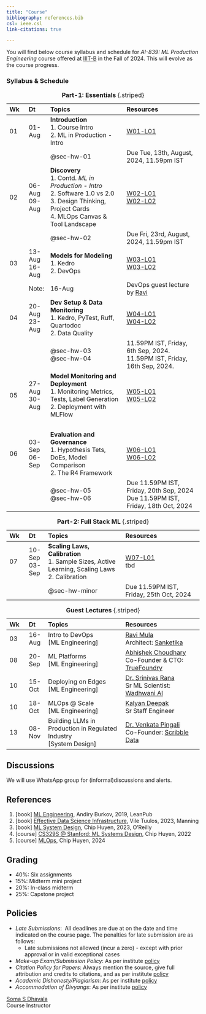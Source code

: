 ```yaml
---
title: "Course"
bibliography: references.bib
csl: ieee.csl
link-citations: true

---
```


You will find below course syllabus and schedule for _AI-839: ML Production Engineering_ course offered at [IIIT-B](https://www.iiitb.ac.in/) in the Fall of 2024. This will evolve as the course progress.


### Syllabus & Schedule

::: {style="font-size: 80%;"}

| Wk | Dt | Topics | Resources |
| :- | :- | :------- | :------- |
| 01 | 01-Aug | **Introduction** <br> 1. Course Intro <br> 2. ML in Production - Intro <br> | [W01-L01](./lectures/w01-l01.qmd) |
&nbsp; | | @sec-hw-01 |  Due Tue, 13th, August, 2024, 11.59pm IST |
| 02 | 06-Aug <br> 09-Aug | **Discovery** <br> 1. Contd.  _ML in Production - Intro_ <br> 2. Software 1.0 vs 2.0 <br> 3. Design Thinking, Project Cards <br> 4. MLOps Canvas & Tool Landscape | [W02-L01](./lectures/w02-l01.qmd) <br> [W02-L02](./lectures/w02-l02.qmd)  |
&nbsp; |   | @sec-hw-02 | Due Fri, 23rd, August, 2024, 11.59pm IST  |
| 03 | 13-Aug <br> 16-Aug | **Models for Modeling** <br> 1. Kedro   <br>  2. DevOps  | [W03-L01](./lectures/w03-l01.qmd) <br>  [W03-L02](./lectures/w03-l02.qmd) |
&nbsp; | Note:| 16-Aug | DevOps guest lecture by [Ravi](https://www.linkedin.com/in/ravismula/)   |
| 04 | 20-Aug <br> 23-Aug | **Dev Setup & Data Monitoring** <br> 1. Kedro, PyTest, Ruff, Quartodoc   <br>  2. Data Quality  | [W04-L01](./lectures/w04-l01.qmd) <br> [W04-L02](./lectures/w04-l02.qmd) |
&nbsp; | | @sec-hw-03 <br> @sec-hw-04 |  11.59PM IST, Friday, 6th Sep, 2024. <br> 11.59PM IST, Friday, 16th Sep, 2024.     |
| 05 | 27-Aug <br> 30-Aug | **Model Monitoring and Deployment** <br> 1. Monitoring Metrics, Tests, Label Generation    <br>  2. Deployment with MLFlow  | [W05-L01](./lectures/w05-l01.qmd) <br> [W05-L02](./lectures/w05-l02.qmd) |
&nbsp; | |  |     |
| 06 | 03-Sep <br> 06-Sep | **Evaluation and Governance** <br> 1. Hypothesis Tets, DoEs, Model Comparison   <br>  2. The R4 Framework | [W06-L01](./lectures/w06-l01.qmd) <br> [W06-L02](./lectures/w06-l02.qmd) |
&nbsp; |  | @sec-hw-05 <br> @sec-hw-06 | Due 11.59PM IST, Friday, 20th Sep, 2024  <br> Due 11.59PM IST, Friday, 18th Oct, 2024 |
: **Part-1: Essentials** {.striped}
:::



::: {style="font-size: 80%;"}
| Wk | Dt | Topics | Resources |
| :- | :- | :------- | :------- |
| 07 | 10-Sep <br> 03-Sep | **Scaling Laws, Calibration** <br> 1. Sample Sizes, Active Learning, Scaling Laws <br> 2. Calibration | [W07-L01](./lectures/w07-l01.qmd) <br> tbd|
&nbsp; |  |   @sec-hw-minor | Due 11.59PM IST, Friday, 25th Oct, 2024 |

: **Part-2: Full Stack ML** {.striped}
:::


::: {style="font-size: 80%;"}
| Wk | Dt | Topics | Resources |
| :- | :- | :------- | :------- |
| 03 | 16-Aug |  Intro to DevOps <br> [ML Engineering]  | [Ravi Mula](https://www.linkedin.com/in/ravismula/) <br> Architect: [Sanketika](https://sanketika.in/) |
| 08 | 20-Sep |  ML Platforms <br> [ML Engineering]  | [Abhishek Choudhary](https://www.linkedin.com/in/abhishekch123/) <br> Co-Founder & CTO: [TrueFoundry](https://www.truefoundry.com/) |
| 10 | 15-Oct |  Deploying on Edges <br> [ML Engineering]  | [Dr. Srinivas Rana](https://www.linkedin.com/in/srinivasrana/) <br> Sr ML Scientist: [Wadhwani AI](https://www.wadhwaniai.org/) |
| 10 | 18-Oct |  MLOps @ Scale <br> [ML Engineering]  | [Kalyan Deepak](https://www.linkedin.com/in/kalyan-deepak-2304622a/) <br> Sr Staff Engineer  |
| 13 | 08-Nov | Building LLMs in Production in Regulated Industry <br> [System Design] | [Dr. Venkata Pingali](https://www.linkedin.com/in/pingali/) <br> Co-Founder: [Scribble Data](https://www.scribbledata.io/) |
: **Guest Lectures** {.striped}
:::



## Discussions
We will use WhatsApp group for (informal)discussions and alerts.


## References
1. \[book\] [ML Engineering](https://www.mlebook.com/wiki/doku.php), Andiry Burkov, 2019, LeanPub
2. \[book\] [Effective Data Science Infrastructure](https://www.manning.com/books/effective-data-science-infrastructure), Vile Tuulos, 2023, Manning
3. \[book\] [ML System Design](https://www.oreilly.com/library/view/designing-machine-learning/9781098107956/), Chip Huyen, 2023, O'Reilly
4. \[course\] [CS329S @ Stanford:  ML Systems Design](https://stanford-cs329s.github.io/), Chip Huyen, 2022
5. \[course\] [MLOps](https://github.com/GokuMohandas/mlops-course), Chip Huyen, 2024



## Grading

- 40%: Six assignments
- 15%: Midterm mini project
- 20%: In-class midterm
- 25%: Capstone project


## Policies

- _Late Submissions_: \ All deadlines are due at on the date and time indicated on the course page. The penalties for late submission
are as follows:
    - Late submissions not allowed (incur a zero) - except with prior approval or in valid exceptional cases

- _Make-up Exam/Submission Policy_: As per institute [policy](https://www.iiitb.ac.in/includefiles/userfiles/images/pdf/code-of-coduct.pdf)
- _Citation Policy for Papers_: Always mention the source, give full attribution and credits to citations, and as per institute [policy](https://www.iiitb.ac.in/includefiles/userfiles/images/pdf/code-of-coduct.pdf)
- _Academic Dishonesty/Plagiarism_: As per institute [policy](https://www.iiitb.ac.in/includefiles/userfiles/images/pdf/code-of-coduct.pdf)
- _Accommodation of Divyangs_: As per institute [policy](https://www.iiitb.ac.in/includefiles/userfiles/images/pdf/code-of-coduct.pdf)



[Soma S Dhavala](https://www.linkedin.com/in/somasdhavala/) \
Course Instructor